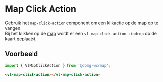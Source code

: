 
# Map Click Action

Gebruik het `map-click-action` component om een klikactie op de [map](/docs/map-map--map-default) op te vangen.<br/>
Bij het klikken op de [map](/docs/map-map--map-default) wordt er een `vl-map-click-action-pindrop` op de kaart geplaatst.

## Voorbeeld

```js
import { VlMapClickAction } from '@domg-wc/map';
```

```html
<vl-map-click-action></vl-map-click-action>
```

<DocsStory id="map-action-click-action--map-click-action-default" />
